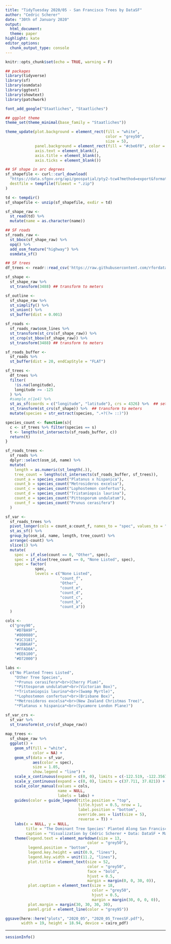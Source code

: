 ```yaml
---
title: "TidyTuesday 2020/05 - San Francisco Trees by DataSF"
author: "Cedric Scherer"
date: "30th of January 2020"
output:
  html_document:
  theme: paper
highlight: kate
editor_options:
  chunk_output_type: console
---
```

  
```r
knitr::opts_chunk$set(echo = TRUE, warning = F)
```

```r
## packages
library(tidyverse)
library(sf)
library(osmdata)
library(ggtext)
library(showtext)
library(patchwork)

font_add_google("Staatliches", "Staatliches")

## ggplot theme
theme_set(theme_minimal(base_family = "Staatliches"))

theme_update(plot.background = element_rect(fill = "white", 
                                            color = "grey50", 
                                            size = 5),
             panel.background = element_rect(fill = "#cbe6f0", color = "#cbe6f0"),
             axis.text = element_blank(),
             axis.title = element_blank(),
             axis.ticks = element_blank())
```

```r
## SF shape in arc degrees
sf_shapefile <- curl::curl_download(
  "https://data.sfgov.org/api/geospatial/pty2-tcw4?method=export&format=Shapefile",
  destfile = tempfile(fileext = ".zip")
)

td <- tempdir()
sf_shapefile <- unzip(sf_shapefile, exdir = td)

sf_shape_raw <- 
  st_read(td) %>%
  mutate(name = as.character(name))

## SF roads
sf_roads_raw <- 
  st_bbox(sf_shape_raw) %>%
  opq() %>%
  add_osm_feature("highway") %>%
  osmdata_sf()

## SF trees
df_trees <- readr::read_csv('https://raw.githubusercontent.com/rfordatascience/tidytuesday/master/data/2020/2020-01-28/sf_trees.csv')

```

```r
sf_shape <-
  sf_shape_raw %>% 
  st_transform(3488) ## transform to meters

sf_outline <- 
  sf_shape_raw %>%
  st_simplify() %>%
  st_union() %>%
  st_buffer(dist = 0.001)

sf_roads <- 
  sf_roads_raw$osm_lines %>%
  st_transform(st_crs(sf_shape_raw)) %>%
  st_crop(st_bbox(sf_shape_raw)) %>% 
  st_transform(3488) ## transform to meters

sf_roads_buffer <-
  sf_roads %>% 
  st_buffer(dist = 20, endCapStyle = "FLAT") 

sf_trees <- 
  df_trees %>% 
  filter(
    !is.na(longitude), 
    longitude >= -125
  ) %>% 
  #sample_n(1e4) %>%
  st_as_sf(coords = c("longitude", "latitude"), crs = 4326) %>%  ## set original projection
  st_transform(st_crs(sf_shape)) %>%  ## transform to meters
  mutate(species = str_extract(species, ".+?(?= ::)"))

species_count <- function(s){
  c <- sf_trees %>% filter(species == s)
  t <- lengths(st_intersects(sf_roads_buffer, c))  
  return(t)
}

sf_roads_trees <-
  sf_roads %>% 
  dplyr::select(osm_id, name) %>% 
  mutate(
    length = as.numeric(st_length(.)),
    tree_count = lengths(st_intersects(sf_roads_buffer, sf_trees)),
    count_a = species_count("Platanus x hispanica"),
    count_b = species_count("Metrosideros excelsa"),
    count_c = species_count("Lophostemon confertus"),
    count_d = species_count("Tristaniopsis laurina"),
    count_e = species_count("Pittosporum undulatum"),
    count_f = species_count("Prunus cerasifera")
  )

sf_var <-
  sf_roads_trees %>% 
  pivot_longer(cols = count_a:count_f, names_to = "spec", values_to = "count") %>% 
  st_as_sf() %>% 
  group_by(osm_id, name, length, tree_count) %>% 
  arrange(-count) %>% 
  slice(1) %>% 
  mutate(
    spec = if_else(count == 0, "Other", spec),
    spec = if_else(tree_count == 0, "None Listed", spec),
    spec = factor(
             spec, 
             levels = c("None Listed",
                        "count_f",
                        "Other",
                        "count_e",
                        "count_d",
                        "count_c",
                        "count_b",
                        "count_a"))
  )
```

```r

cols <- 
  c("grey90",
    "#D7BA9F",
    "#800080",
    "#1C3181", 
    "#1BB6AF", 
    "#FFAD0A", 
    "#EE6100", 
    "#D72000")

labs <-
  c("No Planted Trees Listed",
    "Other Tree Species",
    "*Prunus cerasifera*<br>(Cherry Plum)",
    "*Pittosporum undulatum*<br>(Victorian Box)",
    "*Tristaniopsis laurina*<br>(Swamp Myrtle)",
    "*Lophostemon confertus*<br>(Brisbane Box)",
    "*Metrosideros excelsa*<br>(New Zealand Christmas Tree)",
    "*Platanus x hispanica*<br>(Sycamore London Plane)")

sf_var_crs <-
  sf_var %>% 
  st_transform(st_crs(sf_shape_raw))
  
map_trees <-
  sf_shape_raw %>% 
  ggplot() + 
    geom_sf(fill = "white", 
            color = NA) +
    geom_sf(data = sf_var, 
            aes(color = spec),
            size = 1.05,
            show.legend = "line") +
    scale_x_continuous(expand = c(0, 0), limits = c(-122.519, -122.3567)) +
    scale_y_continuous(expand = c(0, 0), limits = c(37.711, 37.821)) +
    scale_color_manual(values = cols,
                       name = NULL,
                       labels = labs) +
    guides(color = guide_legend(title.position = "top", 
                                title.hjust = 0.5, nrow = 1,
                                label.position = "bottom",
                                override.aes = list(size = 5),
                                reverse = T)) +
    labs(x = NULL, y = NULL,
         title = "The Dominant Tree Species' Planted Along San Francisco's Roads",
         caption = "Visualization by Cédric Scherer • Data: DataSF • Map: DataSF & OpenStreetMap Contributors") +
    theme(legend.text = element_markdown(size = 13, 
                                    color = "grey50"),
          legend.position = "bottom",
          legend.key.height = unit(0.9, "lines"), 
          legend.key.width = unit(11.2, "lines"),
          plot.title = element_text(size = 52, 
                                    color = "grey50",
                                    face = "bold",
                                    hjust = 0.5,
                                    margin = margin(0, 0, 30, 0)),
          plot.caption = element_text(size = 18, 
                                      color = "grey50",
                                      hjust = 0.5,
                                      margin = margin(30, 0, 0, 0)),
          plot.margin = margin(30, 30, 30, 30),
          panel.grid = element_line(color = "grey95"))

ggsave(here::here("plots", "2020_05", "2020_05_TreesSF.pdf"), 
       width = 19, height = 18.94, device = cairo_pdf)  
```

***

```r
sessionInfo()
```

